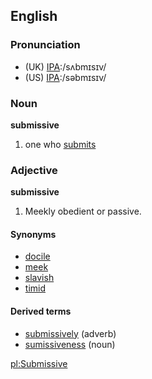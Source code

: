 ==English==

===Pronunciation===
*(UK) [[w:International Phonetic Alphabet|IPA]]:/sʌbmɪsɪv/
*(US) [[w:International Phonetic Alphabet|IPA]]:/səbmɪsɪv/

===Noun===
'''submissive'''
# one who [[submits]]

===Adjective===
'''submissive'''
# Meekly obedient or passive.

====Synonyms====
*[[docile]]
*[[meek]]
*[[slavish]]
*[[timid]]

====Derived terms====
*[[submissively]] (adverb)
*[[sumissiveness]] (noun)

[[pl:Submissive]]